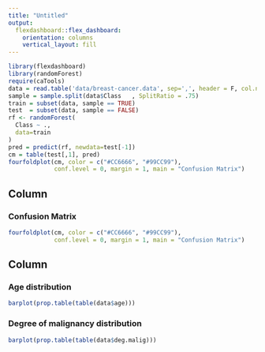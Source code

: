 ```yaml
---
title: "Untitled"
output: 
  flexdashboard::flex_dashboard:
    orientation: columns
    vertical_layout: fill
---
```



```r
library(flexdashboard)
library(randomForest)
require(caTools)
data = read.table('data/breast-cancer.data', sep=',', header = F, col.names = c('Class', 'age', 'menopause', 'tumor-size', 'inv-nodes', 'node-caps', 'deg-malig', 'breast', 'breast-quad' ,'irradiat'))
sample = sample.split(data$Class   , SplitRatio = .75)
train = subset(data, sample == TRUE)
test  = subset(data, sample == FALSE)
rf <- randomForest(
  Class ~ .,
  data=train
)
pred = predict(rf, newdata=test[-1])
cm = table(test[,1], pred)
fourfoldplot(cm, color = c("#CC6666", "#99CC99"),
             conf.level = 0, margin = 1, main = "Confusion Matrix")
```

Column {data-width=650}
-----------------------------------------------------------------------

### Confusion Matrix

```r
fourfoldplot(cm, color = c("#CC6666", "#99CC99"),
             conf.level = 0, margin = 1, main = "Confusion Matrix")
```

Column {data-width=350}
-----------------------------------------------------------------------

### Age distribution

```r
barplot(prop.table(table(data$age)))
```

### Degree of malignancy distribution

```r
barplot(prop.table(table(data$deg.malig)))
```

